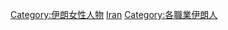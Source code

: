 {{Commonscat|Women of Iran by occupation}}

[[Category:伊朗女性人物|Category:伊朗女性人物]]
[[Category:各職業諸國女性|Iran]]
[[Category:各職業伊朗人|Category:各職業伊朗人]]